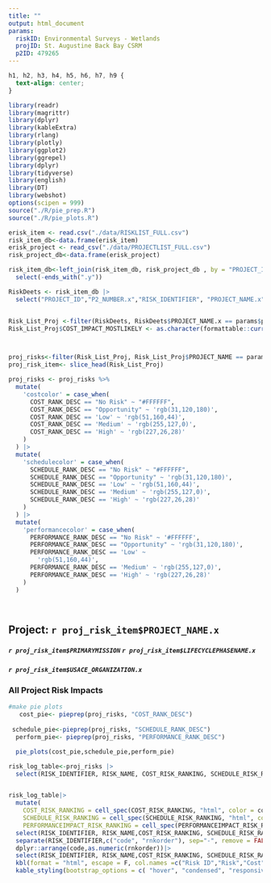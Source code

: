 ```yaml
---
title: ""
output: html_document
params:
  riskID: Environmental Surveys - Wetlands
  projID: St. Augustine Back Bay CSRM
  p2ID: 479265
---
```


```css
h1, h2, h3, h4, h5, h6, h7, h9 {
  text-align: center;
}
```

```r
library(readr) 
library(magrittr) 
library(dplyr) 
library(kableExtra) 
library(rlang)
library(plotly)
library(ggplot2)
library(ggrepel)
library(dplyr)
library(tidyverse)
library(english)
library(DT)
library(webshot)
options(scipen = 999)
source("./R/pie_prep.R")
source("./R/pie_plots.R")

erisk_item <- read.csv("./data/RISKLIST_FULL.csv")
risk_item_db<-data.frame(erisk_item)
erisk_project <- read_csv("./data/PROJECTLIST_FULL.csv")
risk_project_db<-data.frame(erisk_project)

risk_item_db<-left_join(risk_item_db, risk_project_db , by = "PROJECT_ID")|>
  select(-ends_with(".y")) 

RiskDeets <- risk_item_db |>
  select("PROJECT_ID","P2_NUMBER.x","RISK_IDENTIFIER", "PROJECT_NAME.x","RISK_NAME","RISKCATEGORY","RISK_STATEMENT" ,"LIFECYCLEPHASENAME.x","MILESTONE","LIKELIHOOD","DISCIPLINE", "PERFORMANCEIMPACT", "PERFORMANCE_RANK_DESC", "PERFORMANCEIMPACT_RISK_RANKING","COST_IMPACT_MOSTLIKELY", "COST_RANK_DESC","COST_RISK_RANKING", "SCHEDULE_IMPACT_MOSTLIKELY", "SCHEDULE_RANK_DESC", "SCHEDULE_RISK_RANKING", "PRIMARYMISSION", "USACE_ORGANIZATION.x")


Risk_List_Proj <-filter(RiskDeets, RiskDeets$PROJECT_NAME.x == params$projID | RiskDeets$P2_NUMBER.x == params$p2ID)
Risk_List_Proj$COST_IMPACT_MOSTLIKELY <- as.character(formattable::currency(Risk_List_Proj$COST_IMPACT_MOSTLIKELY))



proj_risks<-filter(Risk_List_Proj, Risk_List_Proj$PROJECT_NAME == params$projID | Risk_List_Proj$P2_NUMBER.x == params$p2ID)
proj_risk_item<- slice_head(Risk_List_Proj)

proj_risks <- proj_risks %>%
  mutate(
    'costcolor' = case_when(
      COST_RANK_DESC == "No Risk" ~ "#FFFFFF",
      COST_RANK_DESC == "Opportunity" ~ 'rgb(31,120,180)',
      COST_RANK_DESC == 'Low' ~ 'rgb(51,160,44)',
      COST_RANK_DESC == 'Medium' ~ 'rgb(255,127,0)',
      COST_RANK_DESC == 'High' ~ 'rgb(227,26,28)'
    )
  ) |>
  mutate(
    'schedulecolor' = case_when(
      SCHEDULE_RANK_DESC == "No Risk" ~ "#FFFFFF",
      SCHEDULE_RANK_DESC == "Opportunity" ~ 'rgb(31,120,180)',
      SCHEDULE_RANK_DESC == 'Low' ~ 'rgb(51,160,44)',
      SCHEDULE_RANK_DESC == 'Medium' ~ 'rgb(255,127,0)',
      SCHEDULE_RANK_DESC == 'High' ~ 'rgb(227,26,28)'
    )
  ) |>
  mutate(
    'performancecolor' = case_when(
      PERFORMANCE_RANK_DESC == "No Risk" ~ '#FFFFFF',
      PERFORMANCE_RANK_DESC == "Opportunity" ~ 'rgb(31,120,180)',
      PERFORMANCE_RANK_DESC == 'Low' ~
        'rgb(51,160,44)',
      PERFORMANCE_RANK_DESC == 'Medium' ~ 'rgb(255,127,0)',
      PERFORMANCE_RANK_DESC == 'High' ~ 'rgb(227,26,28)'
    )
  )

         

```




## Project: `r proj_risk_item$PROJECT_NAME.x`
##### `r proj_risk_item$PRIMARYMISSION` `r proj_risk_item$LIFECYCLEPHASENAME.x`
##### `r proj_risk_item$USACE_ORGANIZATION.x`

### All Project Risk Impacts

```r
#make pie plots 
   cost_pie<- pieprep(proj_risks, "COST_RANK_DESC")
   
 schedule_pie<-pieprep(proj_risks, "SCHEDULE_RANK_DESC")
  perform_pie<- pieprep(proj_risks, "PERFORMANCE_RANK_DESC")

  pie_plots(cost_pie,schedule_pie,perform_pie)

```

``` r


risk_log_table<-proj_risks |>
  select(RISK_IDENTIFIER, RISK_NAME, COST_RISK_RANKING, SCHEDULE_RISK_RANKING, PERFORMANCEIMPACT_RISK_RANKING, costcolor, schedulecolor, performancecolor )


risk_log_table|>
  mutate(
    COST_RISK_RANKING = cell_spec(COST_RISK_RANKING, "html", color = costcolor, align = 'c', background = costcolor),
    SCHEDULE_RISK_RANKING = cell_spec(SCHEDULE_RISK_RANKING, "html", color = schedulecolor, align = 'c', background = schedulecolor),
    PERFORMANCEIMPACT_RISK_RANKING = cell_spec(PERFORMANCEIMPACT_RISK_RANKING, "html", color = performancecolor, align = 'c', background = performancecolor) ) |>
  select(RISK_IDENTIFIER, RISK_NAME,COST_RISK_RANKING, SCHEDULE_RISK_RANKING, PERFORMANCEIMPACT_RISK_RANKING) |>
  separate(RISK_IDENTIFIER,c("code", "rnkorder"), sep="-", remove = FALSE) |>
  dplyr::arrange(code,as.numeric(rnkorder))|>
  select(RISK_IDENTIFIER, RISK_NAME,COST_RISK_RANKING, SCHEDULE_RISK_RANKING, PERFORMANCEIMPACT_RISK_RANKING) |>
  kbl(format = "html", escape = F, col.names =c("Risk ID","Risk","Cost","Schedule","Performance"), align="ccccc", row.names = FALSE)|>
  kable_styling(bootstrap_options = c( "hover", "condensed", "responsive"))

                                                    
```
